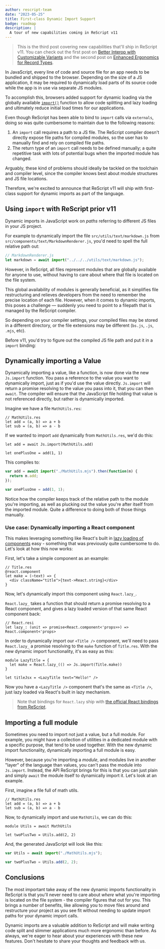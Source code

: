 ```yaml
---
author: rescript-team
date: "2023-05-25"
title: First-class Dynamic Import Support
badge: roadmap
description: |
  A tour of new capabilities coming in ReScript v11
---
```


> This is the third post covering new capabilities that'll ship in ReScript v11. You can check out the first post on [Better Interop with Customizable Variants](/blog/improving-interop) and the second post on [Enhanced Ergonomics for Record Types](/blog/enhanced-ergonomics-for-record-types).

In JavaScript, every line of code and source file for an app needs to be bundled and shipped to the browser. Depending on the size of a JS application, it may be required to dynamically load parts of its source code while the app is in use via separate JS modules.

To accomplish this, browsers added support for dynamic loading via the globally available [`import()`](https://developer.mozilla.org/en-US/docs/Web/JavaScript/Reference/Operators/import) function to allow code splitting and lazy loading and ultimately reduce initial load times for our applications.

Even though ReScript has been able to bind to `import` calls via `externals`, doing so was quite cumbersome to maintain due to the following reasons:

1. An `import` call requires a path to a JS file. The ReScript compiler doesn't directly expose file paths for compiled modules, so the user has to manually find and rely on compiled file paths.
2. The return type of an `import` call needs to be defined manually; a quite repetitive task with lots of potential bugs when the imported module has changed.

Arguably, these kind of problems should ideally be tackled on the toolchain and compiler level, since the compiler knows best about module structures and JS file locations.

Therefore, we're excited to announce that ReScript v11 will ship with first-class support for dynamic imports as part of the language.


## Using `import` with ReScript prior v11

Dynamic imports in JavaScript work on _paths_ referring to different JS files in your JS project.

For example to dynamically import the file `src/utils/text/markdown.js` from `src/components/text/MarkdownRenderer.js`, you'd need to spell the full relative path out:

```js
// MarkdownRenderer.js
let markdown = await import("../../../utils/text/markdown.js");
```

However, in ReScript, all files represent modules that are globally available for anyone to use, without having to care about where that file is located on the file system.

This global availability of modules is generally beneficial, as it simplifies file restructuring and relieves developers from the need to remember the precise location of each file. However, when it comes to dynamic imports, this poses a challenge — suddenly you need to point to a filepath that is managed by the ReScript compiler.

So depending on your compiler settings, your compiled files may be stored in a different directory, or the file extensions may be different (`bs.js`, `.js`, `.mjs`, etc).

Before v11, you'd try to figure out the compiled JS file path and put it in a `import` binding:

## Dynamically importing a Value

Dynamically importing a value, like a function, is now done via the new `Js.import` function. You pass a reference to the value you want to dynamically import, just as if you'd use the value directly. `Js.import` will return a promise resolving to the value you pass into it, that you can then `await`. The compiler will ensure that the JavaScript file holding that value is not referenced directly, but rather is dynamically imported.

Imagine we have a file `MathUtils.res`:

```rescript
// MathUtils.res
let add = (a, b) => a + b
let sub = (a, b) => a - b
```

If we wanted to import `add` dynamically from `MathUtils.res`, we'd do this:

```rescript
let add = await Js.import(MathUtils.add)

let onePlusOne = add(1, 1)
```

This compiles to:

```javascript
var add = await import("./MathUtils.mjs").then(function(m) {
  return m.add;
});

var onePlusOne = add(1, 1);
```

Notice how the compiler keeps track of the relative path to the module you're importing, as well as plucking out the value you're after itself from the imported module. Quite a difference to doing both of those things manually.

### Use case: Dynamically importing a React component

This makes leveraging something like React's built in [lazy loading of components](https://react.dev/reference/react/lazy#lazy) easy - something that was previously quite cumbersome to do. Let's look at how this now works:

First, let's take a simple component as an example:

```rescript
// Title.res
@react.component
let make = (~text) => {
  <div className="title">{text->React.string}</div>
}
```

Now, let's dynamically import this component using `React.lazy_`.

`React.lazy_` takes a function that should return a promise resolving to a React component, and gives a lazy loaded version of that same React component back:

```rescript
// React.resi
let lazy_: (unit => promise<React.component<'props>>) => React.component<'props>
```

In order to dynamically import our `<Title />` component, we'll need to pass `React.lazy_` a promise resolving to the `make` function of `Title.res`. With the new dynamic import functionality, it's as easy as this:

```rescript
module LazyTitle = {
  let make = React.lazy_(() => Js.import(Title.make))
}

let titleJsx = <LazyTitle text="Hello!" />
```

Now you have a `<LazyTitle />` component that's the same as `<Title />`, just lazy loaded via React's built in lazy mechanism.

> Note that bindings for `React.lazy` ship with [the official React bindings from ReScript](https://github.com/rescript-lang/rescript-react).

## Importing a full module

Sometimes you need to import not just a value, but a full module. For example, you might have a collection of utilities in a dedicated module with a specific purpose, that tend to be used together. With the new dynamic import functionality, dynamically importing a full module is easy.

However, because you're importing a _module_, and modules live in another "layer" of the language than values, you can't pass the module into `Js.import`. Instead, the API ReScript brings for this is that you can just plain and simply `await` the module itself to dynamically import it. Let's look at an example.

First, imagine a file full of math utils.

```rescript
// MathUtils.res
let add = (a, b) => a + b
let sub = (a, b) => a - b
```

Now, to dynamically import and use `MathUtils`, we can do this:

```rescript
module Utils = await MathUtils

let twoPlusTwo = Utils.add(2, 2)
```

And, the generated JavaScript will look like this:

```js
var Utils = await import("./MathUtils.mjs");

var twoPlusTwo = Utils.add(2, 2);
```

## Conclusions

The most important take away of the new dynamic imports functionality in ReScript is that you'll never need to care about _where_ what you're importing is located on the file system - the compiler figures that out for you. This brings a number of benefits, like allowing you to move files around and restructure your project as you see fit without needing to update import paths for your dynamic import calls.

Dynamic imports are a valuable addition to ReScript and will make writing code split and slimmer applications much more ergonomic than before. As always, we're eager to hear about your experiences with these new features. Don't hesitate to share your thoughts and feedback with us.
